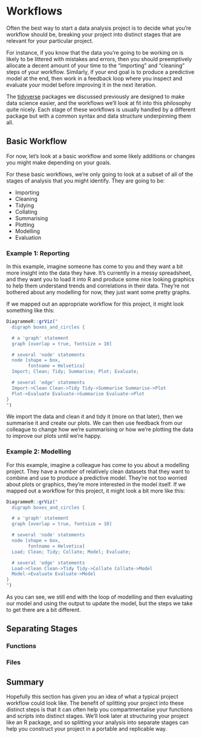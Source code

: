 # Workflows

Often the best way to start a data analysis project is to decide what you're workflow should be, breaking your project into distinct stages that are relevant for your particular project.

For instance, if you know that the data you're going to be working on is likely to be littered with mistakes and errors, then you should preemptively allocate a decent amount of your time to the "importing" and "cleaning" steps of your workflow. Similarly, if your end goal is to produce a predictive model at the end, then work in a feedback loop where you inspect and evaluate your model before improving it in the next iteration.

The [tidyverse](#tidyverse) packages we discussed previously are designed to make data science easier, and the workflows we'll look at fit into this philosophy quite nicely. Each stage of these workflows is usually handled by a different package but with a common syntax and data structure underpinning them all.

## Basic Workflow

For now, let's look at a basic workflow and some likely additions or changes you might make depending on your goals.

For these basic workflows, we're only going to look at a subset of all of the stages of analysis that you might identify. They are going to be:

* Importing
* Cleaning
* Tidying
* Collating
* Summarising
* Plotting
* Modelling
* Evaluation


### Example 1: Reporting

In this example, imagine someone has come to you and they want a bit more insight into the data they have. It's currently in a messy spreadsheet, and they want you to load it into R and produce some nice looking graphics to help them understand trends and correlations in their data. They're not bothered about any modelling for now, they just want some pretty graphs.

If we mapped out an appropriate workflow for this project, it might look something like this:

```r
DiagrammeR::grViz("
  digraph boxes_and_circles {

  # a 'graph' statement
  graph [overlap = true, fontsize = 10]

  # several 'node' statements
  node [shape = box,
        fontname = Helvetica]
  Import; Clean; Tidy; Summarise; Plot; Evaluate; 

  # several 'edge' statements
  Import->Clean Clean->Tidy Tidy->Summarise Summarise->Plot
  Plot->Evaluate Evaluate->Summarise Evaluate->Plot
}
")
```

We import the data and clean it and tidy it (more on that later), then we summarise it and create our plots. We can then use feedback from our colleague to change how we're summarising or how we're plotting the data to improve our plots until we're happy.

### Example 2: Modelling

For this example, imagine a colleague has come to you about a modelling project. They have a number of relatively clean datasets that they want to combine and use to produce a predictive model. They're not too worried about plots or graphics, they're more interested in the model itself. If we mapped out a workflow for this project, it might look a bit more like this:

```r
DiagrammeR::grViz("
  digraph boxes_and_circles {

  # a 'graph' statement
  graph [overlap = true, fontsize = 10]

  # several 'node' statements
  node [shape = box,
        fontname = Helvetica]
  Load; Clean; Tidy; Collate; Model; Evaluate; 

  # several 'edge' statements
  Load->Clean Clean->Tidy Tidy->Collate Collate->Model
  Model->Evaluate Evaluate->Model
}
")
```

As you can see, we still end with the loop of modelling and then evaluating our model and using the output to update the model, but the steps we take to get there are a bit different.

## Separating Stages

### Functions


### Files


## Summary

Hopefully this section has given you an idea of what a typical project workflow could look like. The benefit of splitting your project into these distinct steps is that it can often help you compartmentalise your functions and scripts into distinct stages. We'll look later at structuring your project like an R package, and so splitting your analysis into separate stages can help you construct your project in a portable and replicable way.
